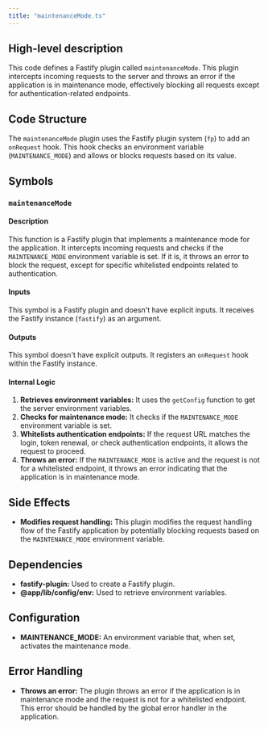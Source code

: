 ```yaml
---
title: "maintenanceMode.ts"
---
```


## High-level description
This code defines a Fastify plugin called `maintenanceMode`. This plugin intercepts incoming requests to the server and throws an error if the application is in maintenance mode, effectively blocking all requests except for authentication-related endpoints.

## Code Structure
The `maintenanceMode` plugin uses the Fastify plugin system (`fp`) to add an `onRequest` hook. This hook checks an environment variable (`MAINTENANCE_MODE`) and allows or blocks requests based on its value.

## Symbols

### `maintenanceMode`
#### Description
This function is a Fastify plugin that implements a maintenance mode for the application. It intercepts incoming requests and checks if the `MAINTENANCE_MODE` environment variable is set. If it is, it throws an error to block the request, except for specific whitelisted endpoints related to authentication.

#### Inputs
This symbol is a Fastify plugin and doesn't have explicit inputs. It receives the Fastify instance (`fastify`) as an argument.

#### Outputs
This symbol doesn't have explicit outputs. It registers an `onRequest` hook within the Fastify instance.

#### Internal Logic
1. **Retrieves environment variables:** It uses the `getConfig` function to get the server environment variables.
2. **Checks for maintenance mode:** It checks if the `MAINTENANCE_MODE` environment variable is set.
3. **Whitelists authentication endpoints:** If the request URL matches the login, token renewal, or check authentication endpoints, it allows the request to proceed.
4. **Throws an error:** If the `MAINTENANCE_MODE` is active and the request is not for a whitelisted endpoint, it throws an error indicating that the application is in maintenance mode.

## Side Effects
- **Modifies request handling:** This plugin modifies the request handling flow of the Fastify application by potentially blocking requests based on the `MAINTENANCE_MODE` environment variable.

## Dependencies
- **fastify-plugin:** Used to create a Fastify plugin.
- **@app/lib/config/env:** Used to retrieve environment variables.

## Configuration
- **MAINTENANCE_MODE:** An environment variable that, when set, activates the maintenance mode.

## Error Handling
- **Throws an error:** The plugin throws an error if the application is in maintenance mode and the request is not for a whitelisted endpoint. This error should be handled by the global error handler in the application.
